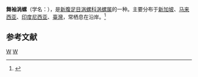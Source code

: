 {{Speciesbox
| taxon = Cymbiola nobilis
| binomial_authority = (Lightfoot, 1786)
| image = Cymbiola_nobilis_01.jpg
| image_caption = Cymbiola nobilis
}}
'''舞袖涡螺'''（学名：''{{lang|la|Cymbiola nobilis}}''），是[[新腹足目|新腹足目]][[涡螺科|涡螺科]][[涡螺属|涡螺属]]的一种。主要分布于[[新加坡|新加坡]]、[[马来西亚|马来西亚]]、[[印度尼西亚|印度尼西亚]]、[[臺灣|臺灣]]，常栖息在沿岸。<ref>{{cite web|url=http://shell.sinica.edu.tw/chinese/shellbase_detail.php?science_no=1318|title=国际贝库：舞袖涡螺|publisher=台湾贝类资料库|accessdate=2009-08-11|archive-date=2016-03-04|archive-url=https://web.archive.org/web/20160304102640/http://shell.sinica.edu.tw/chinese/shellbase_detail.php?science_no=1318|dead-url=no}}</ref>

== 参考文献 ==
{{reflist}}
{{taxonbar}}
[[Category:_1786年描述的动物|W]]
[[Category:涡螺属|W]]